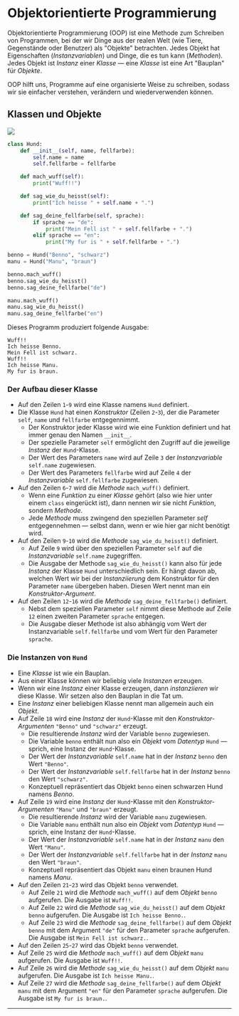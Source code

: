 # Objektorientierte Programmierung
Objektorientierte Programmierung (OOP) ist eine Methode zum Schreiben von Programmen, bei der wir Dinge aus der realen Welt (wie Tiere, Gegenstände oder Benutzer) als "Objekte" betrachten. Jedes Objekt hat Eigenschaften (_Instanzvariablen_) und Dinge, die es tun kann (_Methoden_). Jedes Objekt ist _Instanz_ einer _Klasse_ — eine _Klasse_ ist eine Art "Bauplan" für _Objekte_.

OOP hilft uns, Programme auf eine organisierte Weise zu schreiben, sodass wir sie einfacher verstehen, verändern und wiederverwenden können.

## Klassen und Objekte
![](../img/klasse-und-objekte.png)

```python showLineNumbers
class Hund:
    def __init__(self, name, fellfarbe):
        self.name = name
        self.fellfarbe = fellfarbe

    def mach_wuff(self):
        print("Wuff!!")

    def sag_wie_du_heisst(self):
        print("Ich heisse " + self.name + ".")

    def sag_deine_fellfarbe(self, sprache):
        if sprache == "de":
            print("Mein Fell ist " + self.fellfarbe + ".")
        elif sprache == "en":
            print("My fur is " + self.fellfarbe + ".")

benno = Hund("Benno", "schwarz")
manu = Hund("Manu", "braun")

benno.mach_wuff()
benno.sag_wie_du_heisst()
benno.sag_deine_fellfarbe("de")

manu.mach_wuff()
manu.sag_wie_du_heisst()
manu.sag_deine_fellfarbe("en")
```

Dieses Programm produziert folgende Ausgabe:
```
Wuff!!
Ich heisse Benno.
Mein Fell ist schwarz.
Wuff!!
Ich heisse Manu.
My fur is braun.
```

### Der Aufbau dieser Klasse
- Auf den Zeilen `1`-`9` wird eine Klasse namens `Hund` definiert.
- Die Klasse `Hund` hat einen _Konstruktor_ (Zeilen `2`-`3`), der die Parameter `self`, `name` und `fellfarbe` entgegennimmt.
  - Der Konstruktor jeder Klasse wird wie eine Funktion definiert und hat immer genau den Namen `__init__`.
  - Der spezielle Parameter `self` ermöglicht den Zugriff auf die jeweilige _Instanz_ der `Hund`-Klasse.
  - Der Wert des Parameters `name` wird auf Zeile `3` der _Instanzvariable_ `self.name` zugewiesen.
  - Der Wert des Parameters `fellfarbe` wird auf Zeile `4` der _Instanzvariable_ `self.fellfarbe` zugewiesen.
- Auf den Zeilen `6`-`7` wird die _Methode_ `mach_wuff()` definiert.
  - Wenn eine _Funktion_ zu einer _Klasse_ gehört (also wie hier unter einem `class` eingerückt ist), dann nennen wir sie nicht _Funktion_, sondern _Methode_.
  - Jede _Methode_ muss zwingend den speziellen Parameter _self_ entgegennehmen — selbst dann, wenn er wie hier gar nicht benötigt wird.
- Auf den Zeilen `9`-`10` wird die _Methode_ `sag_wie_du_heisst()` definiert.
  - Auf Zeile `9` wird über den speziellen Parameter `self` auf die _Instanzvariable_ `self.name` zugegriffen.
  - Die Ausgabe der Methode `sag_wie_du_heisst()` kann also für jede _Instanz_ der Klasse `Hund` unterschiedlich sein. Er hängt davon ab, welchen Wert wir bei der _Instanziierung_ dem Konstruktor für den Parameter `name` übergeben haben. Diesen Wert nennt man ein _Konstruktor-Argument_.
- Auf den Zeilen `12`-`16` wird die _Methode_ `sag_deine_fellfarbe()` definiert.
  - Nebst dem speziellen Parameter `self` nimmt diese Methode auf Zeile `12` einen zweiten Parameter `sprache` entgegen.
  - Die Ausgabe dieser Methode ist also abhängig vom Wert der Instanzvariable `self.fellfarbe` und vom Wert für den Parameter `sprache`.

### Die Instanzen von `Hund`
- Eine _Klasse_ ist wie ein Bauplan.
- Aus einer Klasse können wir beliebig viele _Instanzen_ erzeugen.
- Wenn wir eine _Instanz_ einer Klasse erzeugen, dann _instanziieren_ wir diese Klasse. Wir setzen also den Bauplan in die Tat um.
- Eine _Instanz_ einer beliebigen Klasse nennt man allgemein auch ein _Objekt_.
- Auf Zeile `18` wird eine _Instanz_ der `Hund`-Klasse mit den _Konstruktor-Argumenten_ `"Benno"` und `"schwarz"` erzeugt.
  - Die resultierende _Instanz_ wird der Variable `benno` zugewiesen.
  - Die Variable `benno` enthält nun also ein _Objekt_ vom _Datentyp_ `Hund` — sprich, eine Instanz der `Hund`-Klasse.
  - Der Wert der _Instanzvariable_ `self.name` hat in der _Instanz_ `benno` den Wert `"Benno"`.
  - Der Wert der _Instanzvariable_ `self.fellfarbe` hat in der _Instanz_ `benno` den Wert `"schwarz"`.
  - Konzeptuell repräsentiert das Objekt `benno` einen schwarzen Hund namens _Benno_.
- Auf Zeile `19` wird eine _Instanz_ der `Hund`-Klasse mit den _Konstruktor-Argumenten_ `"Manu"` und `"braun"` erzeugt.
  - Die resultierende _Instanz_ wird der Variable `manu` zugewiesen.
  - Die Variable `manu` enthält nun also ein _Objekt_ vom _Datentyp_ `Hund` — sprich, eine Instanz der `Hund`-Klasse.
  - Der Wert der _Instanzvariable_ `self.name` hat in der _Instanz_ `manu` den Wert `"Manu"`.
  - Der Wert der _Instanzvariable_ `self.fellfarbe` hat in der _Instanz_ `manu` den Wert `"braun"`.
  - Konzeptuell repräsentiert das Objekt `manu` einen braunen Hund namens _Manu_.
- Auf den Zeilen `21`-`23` wird das Objekt `benno` verwendet.
  - Auf Zeile `21` wird die _Methode_ `mach_wuff()` auf dem _Objekt_ `benno` aufgerufen. Die Ausgabe ist `Wuff!!`.
  - Auf Zeile `22` wird die _Methode_ `sag_wie_du_heisst()` auf dem _Objekt_ `benno` aufgerufen. Die Ausgabe ist `Ich heisse Benno.`.
  - Auf Zeile `23` wird die _Methode_ `sag_deine_fellfarbe()` auf dem _Objekt_ `benno` mit dem Argument `"de"` für den Parameter `sprache` aufgerufen. Die Ausgabe ist `Mein Fell ist schwarz.`.
- Auf den Zeilen `25`-`27` wird das Objekt `benno` verwendet.
- Auf Zeile `25` wird die _Methode_ `mach_wuff()` auf dem _Objekt_ `manu` aufgerufen. Die Ausgabe ist `Wuff!!`.
- Auf Zeile `26` wird die _Methode_ `sag_wie_du_heisst()` auf dem _Objekt_ `manu` aufgerufen. Die Ausgabe ist `Ich heisse Manu.`.
- Auf Zeile `27` wird die _Methode_ `sag_deine_fellfarbe()` auf dem _Objekt_ `manu` mit dem Argument `"en"` für den Parameter `sprache` aufgerufen. Die Ausgabe ist `My fur is braun.`.

---
